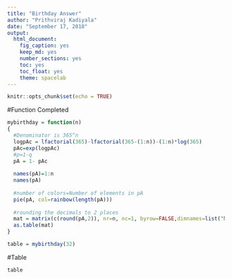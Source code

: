 ```yaml
---
title: "Birthday Answer"
author: "Prithviraj Kadiyala"
date: "September 17, 2018"
output:
  html_document:
    fig_caption: yes
    keep_md: yes
    number_sections: yes
    toc: yes
    toc_float: yes
    theme: spacelab
---
```


```r
knitr::opts_chunk$set(echo = TRUE)
```

#Function Completed
```r
mybirthday = function(n)
{
  #Denominator is 365^n
  logpAc = lfactorial(365)-lfactorial(365-(1:n))-(1:n)*log(365)
  pAc=exp(logpAc)
  #p=1-q
  pA = 1- pAc
  
  names(pA)=1:n
  names(pA)
  
  #number of colors=Number of elements in pA
  pie(pA, col=rainbow(length(pA)))
  
  #rounding the decimals to 2 places
  mat = matrix(c(round(pA,2)), nr=n, nc=1, byrow=FALSE,dimnames=list("Number in room"=1:n, c("pA")))
  as.table(mat)
}

table = mybirthday(32)
```

#Table
```r
table
```
